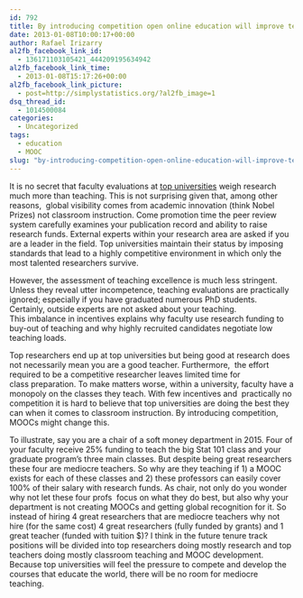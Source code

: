 ```yaml
---
id: 792
title: By introducing competition open online education will improve teaching at top universities
date: 2013-01-08T10:00:17+00:00
author: Rafael Irizarry
al2fb_facebook_link_id:
  - 136171103105421_444209195634942
al2fb_facebook_link_time:
  - 2013-01-08T15:17:26+00:00
al2fb_facebook_link_picture:
  - post=http://simplystatistics.org/?al2fb_image=1
dsq_thread_id:
  - 1014500084
categories:
  - Uncategorized
tags:
  - education
  - MOOC
slug: "by-introducing-competition-open-online-education-will-improve-teaching-at-top-universities"
---
```

It is no secret that faculty evaluations at [top universities](http://www.shanghairanking.com/ARWU2012.html) weigh research much more than teaching. This is not surprising given that, among other reasons,  global visibility comes from academic innovation (think Nobel Prizes) not classroom instruction. Come promotion time the peer review system carefully examines your publication record and ability to raise research funds. External experts within your research area are asked if you are a leader in the field. Top universities maintain their status by imposing standards that lead to a highly competitive environment in which only the most talented researchers survive.

However, the assessment of teaching excellence is much less stringent. Unless they reveal utter incompetence, teaching evaluations are practically ignored; especially if you have graduated numerous PhD students. Certainly, outside experts are not asked about your teaching. This imbalance in incentives explains why faculty use research funding to buy-out of teaching and why highly recruited candidates negotiate low teaching loads.

Top researchers end up at top universities but being good at research does not necessarily mean you are a good teacher. Furthermore,  the effort required to be a competitive researcher leaves limited time for class preparation. To make matters worse, within a university, faculty have a monopoly on the classes they teach. With few incentives and  practically no competition it is hard to believe that top universities are doing the best they can when it comes to classroom instruction. By introducing competition, MOOCs might change this.

To illustrate, say you are a chair of a soft money department in 2015. Four of your faculty receive 25% funding to teach the big Stat 101 class and your graduate program's three main classes. But despite being great researchers these four are mediocre teachers. So why are they teaching if 1) a MOOC exists for each of these classes and 2) these professors can easily cover 100% of their salary with research funds. As chair, not only do you wonder why not let these four profs  focus on what they do best, but also why your department is not creating MOOCs and getting global recognition for it. So instead of hiring 4 great researchers that are mediocre teachers why not hire (for the same cost) 4 great researchers (fully funded by grants) and 1 great teacher (funded with tuition $)? I think in the future tenure track positions will be divided into top researchers doing mostly research and top teachers doing mostly classroom teaching and MOOC development. Because top universities will feel the pressure to compete and develop the courses that educate the world, there will be no room for mediocre teaching.

&nbsp;
